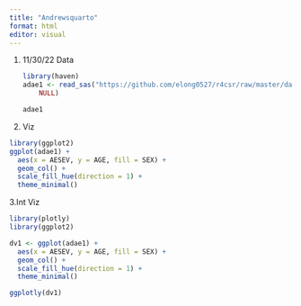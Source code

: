 ```yaml
---
title: "Andrewsquarto"
format: html
editor: visual
---
```


1.  11/30/22 Data

    ```r


    library(haven)
    adae1 <- read_sas("https://github.com/elong0527/r4csr/raw/master/data-adam/adae.sas7bdat", 
        NULL)

    adae1

    ```

2.  Viz

```r
library(ggplot2)
ggplot(adae1) +
  aes(x = AESEV, y = AGE, fill = SEX) +
  geom_col() +
  scale_fill_hue(direction = 1) +
  theme_minimal()

```

3.Int Viz

```r
library(plotly)
library(ggplot2)

dv1 <- ggplot(adae1) +
  aes(x = AESEV, y = AGE, fill = SEX) +
  geom_col() +
  scale_fill_hue(direction = 1) +
  theme_minimal()

ggplotly(dv1)


```
